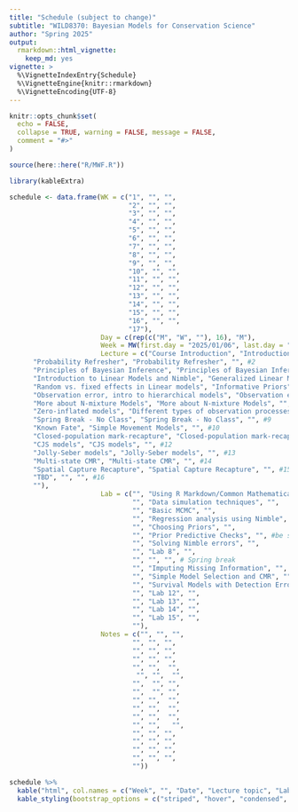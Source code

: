 ```yaml
---
title: "Schedule (subject to change)"
subtitle: "WILD8370: Bayesian Models for Conservation Science"
author: "Spring 2025"
output: 
  rmarkdown::html_vignette:
    keep_md: yes
vignette: >
  %\VignetteIndexEntry{Schedule}
  %\VignetteEngine{knitr::rmarkdown}
  %\VignetteEncoding{UTF-8}
---
```


```r
knitr::opts_chunk$set(
  echo = FALSE,
  collapse = TRUE, warning = FALSE, message = FALSE,
  comment = "#>"
)

source(here::here("R/MWF.R"))
```


```r
library(kableExtra)

schedule <- data.frame(WK = c("1", "", "", 
                              "2", "", "", 
                              "3", "", "",  
                              "4", "", "", 
                              "5", "", "", 
                              "6", "", "",  
                              "7", "", "", 
                              "8", "", "", 
                              "9", "", "", 
                              "10", "", "", 
                              "11", "", "", 
                              "12", "", "", 
                              "13", "", "",  
                              "14", "", "",  
                              "15", "", "",  
                              "16", "", "",  
                              "17"),
                       Day = c(rep(c("M", "W", ""), 16), "M"),
                       Week = MW(first.day = "2025/01/06", last.day = "2025/04/28"),
                       Lecture = c("Course Introduction", "Introduction to Statistics", "", #1
      "Probability Refresher", "Probability Refresher", "", #2
      "Principles of Bayesian Inference", "Principles of Bayesian Inference", "", #3
      "Introduction to Linear Models and Nimble", "Generalized Linear Model Review", "", #4
      "Random vs. fixed effects in Linear models", "Informative Priors", "", #5
      "Observation error, intro to hierarchical models", "Observation error, intro to hierarchical models", "", #6
      "More about N-mixture Models", "More about N-mixture Models", "", #7
      "Zero-inflated models", "Different types of observation processes", "", #8 
      "Spring Break - No Class", "Spring Break - No Class", "", #9
      "Known Fate", "Simple Movement Models", "", #10
      "Closed-population mark-recapture", "Closed-population mark-recapture", "", #11
      "CJS models", "CJS models", "", #12
      "Jolly-Seber models", "Jolly-Seber models", "", #13
      "Multi-state CMR", "Multi-state CMR", "", #14 
      "Spatial Capture Recapture", "Spatial Capture Recapture", "", #15
      "TBD", "", "", #16
      ""), 
                       Lab = c("", "Using R Markdown/Common Mathematical Notation", "",
                               "", "Data simulation techniques", "", 
                               "", "Basic MCMC", "",
                               "", "Regression analysis using Nimble", "", 
                               "", "Choosing Priors", "",
                               "", "Prior Predictive Checks", "", #be sure to include something about transformed priors
                               "", "Solving Nimble errors", "", 
                               "", "Lab 8", "",
                               "", "", "", # Spring break
                               "", "Imputing Missing Information", "",
                               "", "Simple Model Selection and CMR", "", 
                               "", "Survival Models with Detection Error", "", 
                               "", "Lab 12", "",
                               "", "Lab 13", "", 
                               "", "Lab 14", "", 
                               "", "Lab 15", "",
                               ""),
                       Notes = c("", "", "",
                               "", "", "", 
                               "", "", "", 
                               "", "", "", 
                               "", "",  "",
                                "", "",  "",
                               "",  "", "",
                               "",  "", "",
                               "", "",  "",
                               "", "",  "",
                               "", "",  "",
                               "", "",   "",
                               "", "", "", 
                               "", "", "", 
                               "", "", "", 
                               "", "", "",
                               ""))

schedule %>%
  kable("html", col.names = c("Week", "", "Date", "Lecture topic", "Lab topic", "Notes"), align = 'c') %>%
  kable_styling(bootstrap_options = c("striped", "hover", "condensed", "responsive"), full_width = TRUE)

```
